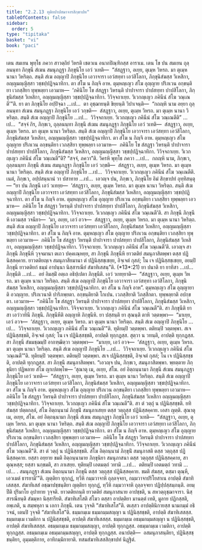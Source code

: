 ```yaml
---
title: "2.2.13 ทุติยปาปสมาจารสิกฺขาปท"
tableOfContents: false
sidebar:
  order: 5
type: "tipitaka"
basket: "vi"
book: "paci"
---
```



<DynamicBreadcrumb />

<Division number="727" book="paci">

<Paragraph number="2394" book="paci">
เตน สมเยน พุทฺโธ ภควา สาวตฺถิยํ วิหรติ เชตวเน อนาถปิณฺฑิกสฺส อาราเม. เตน โข ปน สมเยน ถุลฺลนนฺทา ภิกฺขุนี สํเฆน สมนุภฏฺฐา ภิกฺขุนิโย เอวํ วเทติ—  “สํสฏฺฐาว, อเยฺย, ตุเมฺห วิหรถ. มา ตุเมฺห นานา วิหริตฺถ. สนฺติ สํเฆ อญฺญาปิ ภิกฺขุนิโย เอวาจารา เอวํสทฺทา เอวํสิโลกา, ภิกฺขุนิสํฆสฺส วิเหสิกา, อญฺญมญฺญิสฺสา วชฺชปฺปฏิจฺฉาทิกา. ตา สํโฆ น กิญฺจิ อาห. ตุมฺหญฺเญว สํโฆ อุญฺญาย ปริภเวน อกฺขนฺติยา เวภสฺสิยา ทุพฺพลฺยา เอวมาห—  ‘ภคินิโย โข สํสฏฺฐา วิหรนฺติ ปาปาจารา ปาปสทฺทา ปาปสิโลกา, ภิกฺขุนิสํฆสฺส วิเหสิกา, อญฺญมญฺญิสฺสา วชฺชปฺปฏิจฺฉาทิกา. วิวิจฺจถาเยฺย. วิเวกญฺเญว ภคินีนํ สํโฆ วณฺเณตี’”ติ.
</Paragraph>

<Paragraph number="2395" book="paci">
ยา ตา ภิกฺขุนิโย อปฺปิจฺฉา …เป…  ตา อุชฺฌายนฺติ ขิยฺยนฺติ วิปาเจนฺติ—  “กถญฺหิ นาม อยฺยา ถุลฺลนนฺทา สํเฆน สมนุภฏฺฐา ภิกฺขุนิโย เอวํ วกฺขติ—  สํสฏฺฐาว, อเยฺย, ตุเมฺห วิหรถ. มา ตุเมฺห นานา วิหริตฺถ. สนฺติ สํเฆ อญฺญาปิ ภิกฺขุนิโย …เป…  วิวิจฺจถาเยฺย. วิเวกญฺเญว ภคินีนํ สํโฆ วณฺเณตีติ” …เป…  “สจฺจํ กิร, ภิกฺขเว, ถุลฺลนนฺทา ภิกฺขุนี สํเฆน สมนุภฏฺฐา ภิกฺขุนิโย เอวํ วเทติ—  สํสฏฺฐาว, อเยฺย, ตุเมฺห วิหรถ. มา ตุเมฺห นานา วิหริตฺถ. สนฺติ สํเฆ อญฺญาปิ ภิกฺขุนิโย เอวาจารา เอวํสทฺทา เอวํสิโลกา, ภิกฺขุนิสํฆสฺส วิเหสิกา, อญฺญมญฺญิสฺสา วชฺชปฺปฏิจฺฉาทิกา. ตา สํโฆ น กิญฺจิ อาห. ตุมฺหญฺเญว สํโฆ อุญฺญาย ปริภเวน อกฺขนฺติยา เวภสฺสิยา ทุพฺพลฺยา เอวมาห—  ภคินิโย โข สํสฏฺฐา วิหรนฺติ ปาปาจารา ปาปสทฺทา ปาปสิโลกา, ภิกฺขุนิสํฆสฺส วิเหสิกา, อญฺญมญฺญิสฺสา วชฺชปฺปฏิจฺฉาทิกา. วิวิจฺจถาเยฺย. วิเวกญฺเญว ภคินีนํ สํโฆ วณฺเณตี”ติ? “สจฺจํ, ภควา”ติ. วิครหิ พุทฺโธ ภควา …เป…  กถญฺหิ นาม, ภิกฺขเว, ถุลฺลนนฺทา ภิกฺขุนี สํเฆน สมนุภฏฺฐา ภิกฺขุนิโย เอวํ วกฺขติ—  สํสฏฺฐาว, อเยฺย, ตุเมฺห วิหรถ. มา ตุเมฺห นานา วิหริตฺถ. สนฺติ สํเฆ อญฺญาปิ ภิกฺขุนิโย …เป…  วิวิจฺจถาเยฺย. วิเวกญฺเญว ภคินีนํ สํโฆ วณฺเณตีติ. เนตํ, ภิกฺขเว, อปฺปสนฺนานํ วา ปสาทาย …เป…  เอวญฺจ ปน, ภิกฺขเว, ภิกฺขุนิโย อิมํ สิกฺขาปทํ อุทฺทิสนฺตุ—
</Paragraph>

</Division>
<Division number="728" book="paci">

<Paragraph number="2396" book="paci">
<Emphasis>“ยา ปน ภิกฺขุนี เอวํ วเทยฺย—  ‘สํสฏฺฐาว, อเยฺย, ตุเมฺห วิหรถ. มา ตุเมฺห นานา วิหริตฺถ. สนฺติ สํเฆ อญฺญาปิ ภิกฺขุนิโย เอวาจารา เอวํสทฺทา เอวํสิโลกา, ภิกฺขุนิสํฆสฺส วิเหสิกา, อญฺญมญฺญิสฺสา วชฺชปฺปฏิจฺฉาทิกา. ตา สํโฆ น กิญฺจิ อาห. ตุมฺหญฺเญว สํโฆ อุญฺญาย ปริภเวน อกฺขนฺติยา เวภสฺสิยา ทุพฺพลฺยา เอวมาห—  ภคินิโย โข สํสฏฺฐา วิหรนฺติ ปาปาจารา ปาปสทฺทา ปาปสิโลกา, ภิกฺขุนิสํฆสฺส วิเหสิกา, อญฺญมญฺญิสฺสา วชฺชปฺปฏิจฺฉาทิกา. วิวิจฺจถาเยฺย. วิเวกญฺเญว ภคินีนํ สํโฆ วณฺเณตี’ติ. สา ภิกฺขุนี ภิกฺขุนีหิ เอวมสฺส วจนียา—  ‘มา, อเยฺย, เอวํ อวจ—  สํสฏฺฐาว, อเยฺย, ตุเมฺห วิหรถ. มา ตุเมฺห นานา วิหริตฺถ. สนฺติ สํเฆ อญฺญาปิ ภิกฺขุนิโย เอวาจารา เอวํสทฺทา เอวํสิโลกา, ภิกฺขุนิสํฆสฺส วิเหสิกา, อญฺญมญฺญิสฺสา วชฺชปฺปฏิจฺฉาทิกา. ตา สํโฆ น กิญฺจิ อาห. ตุมฺหญฺเญว สํโฆ อุญฺญาย ปริภเวน อกฺขนฺติยา เวภสฺสิยา ทุพฺพลฺยา เอวมาห—  ภคินิโย โข สํสฏฺฐา วิหรนฺติ ปาปาจารา ปาปสทฺทา ปาปสิโลกา, ภิกฺขุนิสํฆสฺส วิเหสิกา, อญฺญมญฺญิสฺสา วชฺชปฺปฏิจฺฉาทิกา. วิวิจฺจถาเยฺย. วิเวกญฺเญว ภคินีนํ สํโฆ วณฺเณตี’ติ. เอวญฺจ สา ภิกฺขุนี ภิกฺขุนีหิ วุจฺจมานา ตเถว ปคฺคเณฺหยฺย, สา ภิกฺขุนี ภิกฺขุนีหิ ยาวตติยํ สมนุภาสิตพฺพา ตสฺส ปฏินิสฺสคฺคาย. ยาวตติยญฺเจ สมนุภาสียมานา ตํ ปฏินิสฺสชฺเชยฺย, อิจฺเจตํ กุสลํ; โน เจ ปฏินิสฺสชฺเชยฺย, อยมฺปิ ภิกฺขุนี ยาวตติยกํ ธมฺมํ อาปนฺนา นิสฺสารณียํ สํฆาทิเสสนฺ”</Emphasis>ติ. (*13*:<Emphasis>21</Emphasis>)
</Paragraph>

</Division>
<Division number="729" book="paci">

<Paragraph number="2397" book="paci">
<Emphasis>ยา ปนา</Emphasis>ติ ยา ยาทิสา …เป…  <Emphasis>ภิกฺขุนี</Emphasis>ติ …เป…  อยํ อิมสฺมิํ อตฺเถ อธิปฺเปตา ภิกฺขุนีติ.
</Paragraph>

<Paragraph number="2398" book="paci">
<Emphasis>เอวํ วเทยฺยา</Emphasis>ติ—  “สํสฏฺฐาว, อเยฺย, ตุเมฺห วิหรถ. มา ตุเมฺห นานา วิหริตฺถ. สนฺติ สํเฆ อญฺญาปิ ภิกฺขุนิโย เอวาจารา เอวํสทฺทา เอวํสิโลกา, ภิกฺขุนิสํฆสฺส วิเหสิกา, อญฺญมญฺญิสฺสา วชฺชปฺปฏิจฺฉาทิกา. ตา สํโฆ น กิญฺจิ อาห”.
</Paragraph>

<Paragraph number="2399" book="paci">
<Emphasis>ตุมฺหญฺเญว สํโฆ อุญฺญายา</Emphasis>ติ อวญฺญาย.
</Paragraph>

<Paragraph number="2400" book="paci">
<Emphasis>ปริภเวนา</Emphasis>ติ ปาริภพฺยตา.
</Paragraph>

<Paragraph number="2401" book="paci">
<Emphasis>อกฺขนฺติยา</Emphasis>ติ โกเปน.
</Paragraph>

<Paragraph number="2402" book="paci">
<Emphasis>เวภสฺสิยา</Emphasis>ติ วิภสฺสีกตา.
</Paragraph>

<Paragraph number="2403" book="paci">
<Emphasis>ทุพฺพลฺยา</Emphasis>ติ อปกฺขตา.
</Paragraph>

<Paragraph number="2404" book="paci">
เอวมาห—  “ภคินิโย โข สํสฏฺฐา วิหรนฺติ ปาปาจารา ปาปสทฺทา ปาปสิโลกา, ภิกฺขุนิสํฆสฺส วิเหสิกา, อญฺญมญฺญิสฺสา วชฺชปฺปฏิจฺฉาทิกา. วิจิจฺจถาเยฺย. วิเวกญฺเญว ภคินีนํ สํโฆ วณฺเณตี”ติ.
</Paragraph>

<Paragraph number="2405" book="paci">
<Emphasis>สา ภิกฺขุนี</Emphasis>ติ ยา สา เอวํวาทินี ภิกฺขุนี.
</Paragraph>

<Paragraph number="2406" book="paci">
<Emphasis>ภิกฺขุนีหี</Emphasis>ติ อญฺญาหิ ภิกฺขุนีหิ.
</Paragraph>

<Paragraph number="2407" book="paci">
ยา ปสฺสนฺติ ยา สุณนฺติ ตาหิ วตฺตพฺพา—  “มาเยฺย, เอวํ อวจ—  ‘สํสฏฺฐาว, อเยฺย, ตุเมฺห วิหรถ. มา ตุเมฺห นานา วิหริตฺถ. สนฺติ สํเฆ อญฺญาปิ ภิกฺขุนิโย …เป…  วิวิจฺจถาเยฺย. วิเวกญฺเญว ภคินีนํ สํโฆ วณฺเณตี’”ติ. ทุติยมฺปิ วตฺตพฺพา. ตติยมฺปิ วตฺตพฺพา. สเจ ปฏินิสฺสชฺชติ, อิจฺเจตํ กุสลํ; โน เจ ปฏินิสฺสชฺชติ, อาปตฺติ ทุกฺกฏสฺส. สุตฺวา น วทนฺติ, อาปตฺติ ทุกฺกฏสฺส. สา ภิกฺขุนี สํฆมชฺฌมฺปิ อากฑฺฒิตฺวา วตฺตพฺพา—  “มาเยฺย, เอวํ อวจ—  ‘สํสฏฺฐาว, อเยฺย, ตุเมฺห วิหรถ. มา ตุเมฺห นานา วิหริตฺถ. สนฺติ สํเฆ อญฺญาปิ ภิกฺขุนิโย …เป…  วิวิจฺจถาเยฺย. วิเวกญฺเญว ภคินีนํ สํโฆ วณฺเณตี’”ติ. ทุติยมฺปิ วตฺตพฺพา. ตติยมฺปิ วตฺตพฺพา. สเจ ปฏินิสฺสชฺชติ, อิจฺเจตํ กุสลํ; โน เจ ปฏินิสฺสชฺชติ, อาปตฺติ ทุกฺกฏสฺส. สา ภิกฺขุนี สมนุภาสิตพฺพา. “เอวญฺจ ปน, ภิกฺขเว, สมนุภาสิตพฺพา. พฺยตฺตาย ภิกฺขุนิยา ปฏิพลาย สํโฆ ญาเปตพฺโพ—
</Paragraph>

</Division>
<Division number="730" book="paci">

<Paragraph number="2408" book="paci">
‘สุณาตุ เม, อเยฺย, สํโฆ. อยํ อิตฺถนฺนามา ภิกฺขุนี สํเฆน สมนุภฏฺฐา ภิกฺขุนิโย เอวํ วเทติ—  “สํสฏฺฐาว, อเยฺย, ตุเมฺห วิหรถ. มา ตุเมฺห นานา วิหริตฺถ. สนฺติ สํเฆ อญฺญาปิ ภิกฺขุนิโย เอวาจารา เอวํสทฺทา เอวํสิโลกา, ภิกฺขุนิสํฆสฺส วิเหสิกา, อญฺญมญฺญิสฺสา วชฺชปฺปฏิจฺฉาทิกา. ตา สํโฆ น กิญฺจิ อาห. ตุมฺหญฺเญว สํโฆ อุญฺญาย ปริภเวน อกฺขนฺติยา เวภสฺสิยา ทุพฺพลฺยา เอวมาห—  ภคินิโย โข สํสฏฺฐา วิหรนฺติ ปาปาจารา ปาปสทฺทา ปาปสิโลกา, ภิกฺขุนิสํฆสฺส วิเหสิกา อญฺญมญฺญิสฺสา วชฺชปฺปฏิจฺฉาทิกา. วิวิจฺจถาเยฺย. วิเวกญฺเญว ภคินีนํ สํโฆ วณฺเณตี”ติ. สา ตํ วตฺถุํ น ปฏินิสฺสชฺชติ. ยทิ สํฆสฺส ปตฺตกลฺลํ, สํโฆ อิตฺถนฺนามํ ภิกฺขุนิํ สมนุภาเสยฺย ตสฺส วตฺถุสฺส ปฏินิสฺสคฺคาย. เอสา ญตฺติ.
</Paragraph>

<Paragraph number="2409" book="paci">
สุณาตุ เม, อเยฺย, สํโฆ. อยํ อิตฺถนฺนามา ภิกฺขุนี สํเฆน สมนุภฏฺฐา ภิกฺขุนิโย เอวํ วเทติ—  “สํสฏฺฐาว, อเยฺย, ตุเมฺห วิหรถ. มา ตุเมฺห นานา วิหริตฺถ. สนฺติ สํเฆ อญฺญาปิ ภิกฺขุนิโย เอวาจารา เอวํสทฺทา เอวํสิโลกา, ภิกฺขุนิสํฆสฺส วิเหสิกา, อญฺญมญฺญิสฺสา วชฺชปฺปฏิจฺฉาทิกา. ตา สํโฆ น กิญฺจิ อาห. ตุมฺหญฺเญว สํโฆ อุญฺญาย ปริภเวน อกฺขนฺติยา เวภสฺสิยา ทุพฺพลฺยา เอวมาห—  ภคินิโย โข สํสฏฺฐา วิหรนฺติ ปาปาจารา ปาปสทฺทา ปาปสิโลกา, ภิกฺขุนิสํฆสฺส วิเหสิกา, อญฺญมญฺญิสฺสา วชฺชปฺปฏิจฺฉาทิกา. วิวิจฺจถาเยฺย. วิเวกญฺเญว ภคินีนํ สํโฆ วณฺเณตี”ติ. สา ตํ วตฺถุํ น ปฏินิสฺสชฺชติ. สํโฆ อิตฺถนฺนามํ ภิกฺขุนิํ สมนุภาสติ ตสฺส วตฺถุสฺส ปฏินิสฺสคฺคาย. ยสฺสา อยฺยาย ขมติ อิตฺถนฺนามาย ภิกฺขุนิยา สมนุภาสนา ตสฺส วตฺถุสฺส ปฏินิสฺสคฺคาย, สา ตุณฺหสฺส; ยสฺสา นกฺขมติ, สา ภาเสยฺย.
</Paragraph>

<Paragraph number="2410" book="paci">
ทุติยมฺปิ เอตมตฺถํ วทามิ …เป…  ตติยมฺปิ เอตมตฺถํ วทามิ …เป… .
</Paragraph>

<Paragraph number="2411" book="paci">
สมนุภฏฺฐา สํเฆน อิตฺถนฺนามา ภิกฺขุนี ตสฺส วตฺถุสฺส ปฏินิสฺสคฺคาย. ขมติ สํฆสฺส, ตสฺมา ตุณฺหี, เอวเมตํ ธารยามี’”ติ.
</Paragraph>

<Paragraph number="2412" book="paci">
ญตฺติยา ทุกฺกฏํ, ทฺวีหิ กมฺมวาจาหิ ถุลฺลจฺจยา, กมฺมวาจาปริโยสาเน อาปตฺติ สํฆาทิเสสสฺส. สํฆาทิเสสํ อชฺฌาปชฺชนฺติยา ญตฺติยา ทุกฺกฏํ, ทฺวีหิ กมฺมวาจาหิ ถุลฺลจฺจยา ปฏิปฺปสฺสมฺภนฺติ.
</Paragraph>

<Paragraph number="2413" book="paci">
<Emphasis>อยมฺปี</Emphasis>ติ ปุริมาโย อุปาทาย วุจฺจติ.
</Paragraph>

<Paragraph number="2414" book="paci">
<Emphasis>ยาวตติยกนฺ</Emphasis>ติ ยาวตติยํ สมนุภาสนาย อาปชฺชติ, น สหวตฺถุชฺฌาจารา.
</Paragraph>

<Paragraph number="2415" book="paci">
<Emphasis>นิสฺสารณียนฺ</Emphasis>ติ สํฆมฺหา นิสฺสารียติ.
</Paragraph>

<Paragraph number="2416" book="paci">
<Emphasis>สํฆาทิเสโส</Emphasis>ติ สํโฆว ตสฺสา อาปตฺติยา มานตฺตํ เทติ, มูลาย ปฏิกสฺสติ, อพฺเภติ, น สมฺพหุลา น เอกา ภิกฺขุนี. เตน วุจฺจติ “สํฆาทิเสโส”ติ. ตเสฺสว อาปตฺตินิกายสฺส นามกมฺมํ อธิวจนํ, เตนปิ วุจฺจติ “สํฆาทิเสโส”ติ.
</Paragraph>

</Division>
<Division number="731" book="paci">

<Paragraph number="2417" book="paci">
ธมฺมกมฺเม ธมฺมกมฺมสญฺญา น ปฏินิสฺสชฺชติ, อาปตฺติ สํฆาทิเสสสฺส. ธมฺมกมฺเม เวมติกา น ปฏินิสฺสชฺชติ, อาปตฺติ สํฆาทิเสสสฺส. ธมฺมกมฺเม อธมฺมกมฺมสญฺญา น ปฏินิสฺสชฺชติ, อาปตฺติ สํฆาทิเสสสฺส.
</Paragraph>

<Paragraph number="2418" book="paci">
อธมฺมกมฺเม ธมฺมกมฺมสญฺญา, อาปตฺติ ทุกฺกฏสฺส. อธมฺมกมฺเม เวมติกา, อาปตฺติ ทุกฺกฏสฺส. อธมฺมกมฺเม อธมฺมกมฺมสญฺญา, อาปตฺติ ทุกฺกฏสฺส.
</Paragraph>

</Division>
<Division number="732" book="paci">

<Paragraph number="2419" book="paci">
อนาปตฺติ—  อสมนุภาสนฺติยา, ปฏินิสฺสชฺชนฺติยา, อุมฺมตฺติกาย, อาทิกมฺมิกายาติ.

</Paragraph>
</Division>

<Paragraph number="2420" type="center" book="paci">
ทสมสํฆาทิเสสสิกฺขาปทํ นิฏฺฐิตํ.
</Paragraph>